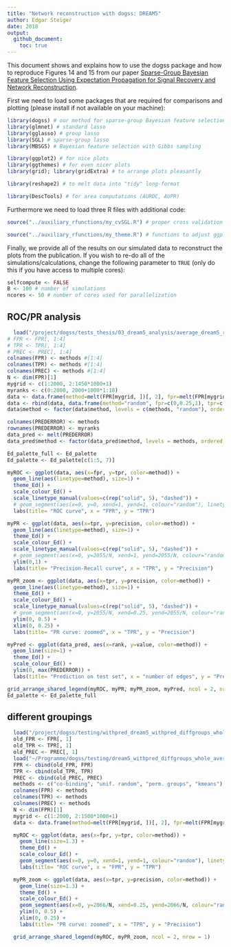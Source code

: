 ```yaml
---
title: "Network reconstruction with dogss: DREAM5"
author: Edgar Steiger
date: 2018
output:
  github_document:
    toc: true
---
```


This document shows and explains how to use the dogss package and how to reproduce Figures 14 and 15 from our paper [Sparse-Group Bayesian Feature Selection Using Expectation Propagation for Signal Recovery and Network Reconstruction](https://arxiv.org/abs/1809.09367).

First we need to load some packages that are required for comparisons and plotting (please install if not available on your machine):

```r
library(dogss) # our method for sparse-group Bayesian feature selection with EP
library(glmnet) # standard lasso
library(gglasso) # group lasso
library(SGL) # sparse-group lasso
library(MBSGS) # Bayesian feature selection with Gibbs sampling

library(ggplot2) # for nice plots
library(ggthemes) # for even nicer plots
library(grid); library(gridExtra) # to arrange plots pleasantly

library(reshape2) # to melt data into "tidy" long-format

library(DescTools) # for area computations (AUROC, AUPR)
```

Furthermore we need to load three R files with additional code:

```r
source("../auxiliary_rfunctions/my_cvSGL.R") # proper cross validation for SGL package

source("../auxiliary_rfunctions/my_theme.R") # functions to adjust ggplots
```

Finally, we provide all of the results on our simulated data to reconstruct the plots from the publication. If you wish to re-do all of the simulations/calculations, change the following parameter to ``TRUE`` (only do this if you have access to multiple cores):

```r
selfcompute <- FALSE
B <- 100 # number of simulations
ncores <- 50 # number of cores used for parallelization
```


## ROC/PR analysis

```r
  load("/project/dogss/tests_thesis/03_dream5_analysis/average_dream5_results_300_1.RData")
# FPR <- FPR[, 1:4]
# TPR <- TPR[, 1:4]
# PREC <- PREC[, 1:4]
colnames(FPR) <- methods #[1:4]
colnames(TPR) <- methods #[1:4]
colnames(PREC) <- methods #[1:4]
N <- dim(FPR)[1]
mygrid <- c(1:2000, 2:1450*1000+1)
myranks <- c(0:2000, 2000+1000*1:18)
data <- data.frame(method=melt(FPR[mygrid, ])[, 2], fpr=melt(FPR[mygrid, ])[, 3], tpr=melt(TPR[mygrid, ])[, 3], precision=melt(PREC[mygrid, ])[, 3])
data <- rbind(data, data.frame(method="random", fpr=c(0,0.25,1), tpr=c(0,0.25,1), precision=c(0.0014, 0.0014, 0.0014)))
data$method <- factor(data$method, levels = c(methods, "random"), ordered = TRUE)

colnames(PREDERROR) <- methods
rownames(PREDERROR) <- myranks
data_pred <- melt(PREDERROR)
data_pred$method <- factor(data_pred$method, levels = methods, ordered = TRUE)

Ed_palette_full <- Ed_palette
Ed_palette <- Ed_palette[c(1:5, 7)]

myROC <- ggplot(data, aes(x=fpr, y=tpr, color=method)) +
  geom_line(aes(linetype=method), size=1) +
  theme_Ed() +
  scale_colour_Ed() +
  scale_linetype_manual(values=c(rep("solid", 5), "dashed")) +
  # geom_segment(aes(x=0, y=0, xend=1, yend=1, colour="random"), linetype="dashed", colour=Ed_palette[7]) +
  labs(title= "ROC curve", x = "FPR", y = "TPR")

myPR <- ggplot(data, aes(x=tpr, y=precision, color=method)) +
  geom_line(aes(linetype=method), size=1) +
  theme_Ed() +
  scale_colour_Ed() +
  scale_linetype_manual(values=c(rep("solid", 5), "dashed")) +
  # geom_segment(aes(x=0, y=2055/N, xend=1, yend=2055/N, colour="random"), linetype="dashed", colour=Ed_palette[7]) +
  ylim(0,1) +
  labs(title= "Precision-Recall curve", x = "TPR", y = "Precision")

myPR_zoom <- ggplot(data, aes(x=tpr, y=precision, color=method)) +
  geom_line(aes(linetype=method), size=1) +
  theme_Ed() +
  scale_colour_Ed() +
  scale_linetype_manual(values=c(rep("solid", 5), "dashed")) +
  # geom_segment(aes(x=0, y=2055/N, xend=0.25, yend=2055/N, colour="random"), linetype="dashed", colour=Ed_palette[5]) +
  ylim(0, 0.5) +
  xlim(0, 0.25) +
  labs(title= "PR curve: zoomed", x = "TPR", y = "Precision")

myPred <- ggplot(data_pred, aes(x=rank, y=value, color=method)) +
  geom_line(size=1) +
  theme_Ed() +
  scale_colour_Ed() +
  ylim(0, max(PREDERROR)) +
  labs(title= "Prediction on test set", x = "number of edges", y = "Prediction error")

grid_arrange_shared_legend(myROC, myPR, myPR_zoom, myPred, ncol = 2, nrow = 2) #
Ed_palette <- Ed_palette_full
```

## different groupings

```r
  load("/project/dogss/testing/withpred_dream5_withpred_diffgroups_whole_final.RData")
  old_FPR <- FPR[, 1]
  old_TPR <- TPR[, 1]
  old_PREC <- PREC[, 1]
  load("~/Programme/dogss/testing/dream5_withpred_diffgroups_whole_averaged_10.RData")
  FPR <- cbind(old_FPR, FPR)
  TPR <- cbind(old_TPR, TPR)
  PREC <- cbind(old_PREC, PREC)
  methods <- c("co-binding", "unif. random", "perm. groups", "kmeans")
  colnames(FPR) <- methods
  colnames(TPR) <- methods
  colnames(PREC) <- methods
  N <- dim(FPR)[1]
  mygrid <- c(1:2000, 2:1500*1000+1)
  data <- data.frame(method=melt(FPR[mygrid, ])[, 2], fpr=melt(FPR[mygrid, ])[, 3], tpr=melt(TPR[mygrid, ])[, 3], precision=melt(PREC[mygrid, ])[, 3])

  myROC <- ggplot(data, aes(x=fpr, y=tpr, color=method)) +
    geom_line(size=1.3) +
    theme_Ed() +
    scale_colour_Ed() +
    geom_segment(aes(x=0, y=0, xend=1, yend=1, colour="random"), linetype="dashed", colour=Ed_palette[5]) +
    labs(title= "ROC curve", x = "FPR", y = "TPR")

  myPR_zoom <- ggplot(data, aes(x=tpr, y=precision, color=method)) +
    geom_line(size=1.3) +
    theme_Ed() +
    scale_colour_Ed() +
    geom_segment(aes(x=0, y=2066/N, xend=0.25, yend=2066/N, colour="random"), linetype="dashed", colour=Ed_palette[5]) +
    ylim(0, 0.5) +
    xlim(0, 0.25) +
    labs(title= "PR curve: zoomed", x = "TPR", y = "Precision")

  grid_arrange_shared_legend(myROC, myPR_zoom, ncol = 2, nrow = 1)
```


